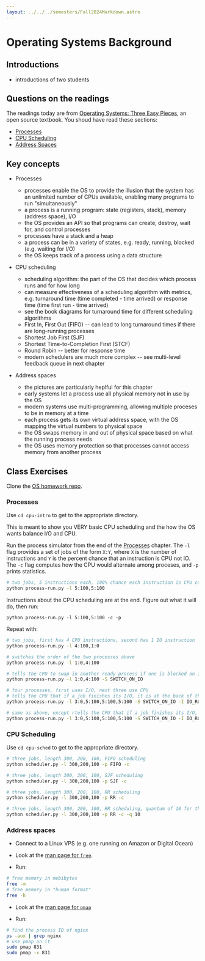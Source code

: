 ```yaml
---
layout: ../../../semesters/Fall2024Markdown.astro
---
```


# Operating Systems Background

## Introductions

- introductions of two students

## Questions on the readings

The readings today are from
[Operating Systems: Three Easy Pieces](https://pages.cs.wisc.edu/~remzi/OSTEP/),
an open source textbook. You shoud have read these sections:

- [Processes](https://pages.cs.wisc.edu/~remzi/OSTEP/cpu-intro.pdf)
- [CPU Scheduling](https://pages.cs.wisc.edu/~remzi/OSTEP/cpu-sched.pdf)
- [Address Spaces](https://pages.cs.wisc.edu/~remzi/OSTEP/vm-intro.pdf)

## Key concepts

- Processes

  - processes enable the OS to provide the illusion that the system has an
    unlimited number of CPUs available, enabling many programs to run
    "simultaneously"
  - a process is a running program: state (registers, stack), memory (address
    space), I/O
  - the OS provides an API so that programs can create, destroy, wait for, and
    control processes
  - processes have a stack and a heap
  - a process can be in a variety of states, e.g. ready, running, blocked (e.g.
    waiting for I/O)
  - the OS keeps track of a process using a data structure

- CPU scheduling

  - scheduling algorithm: the part of the OS that decides which process runs and
    for how long
  - can measure effectiveness of a scheduling algorithm with metrics, e.g.
    turnaround time (time completed - time arrived) or response time (time first
    run - time arrived)
  - see the book diagrams for turnaround time for different scheduling
    algorithms
  - First In, First Out (FIFO) -- can lead to long turnaround times if there are
    long-running processes
  - Shortest Job First (SJF)
  - Shortest Time-to-Completion First (STCF)
  - Round Robin -- better for response time
  - modern schedulers are much more complex -- see multi-level feedback queue in
    next chapter

- Address spaces
  - the pictures are particularly heplful for this chapter
  - early systems let a process use all physical memory not in use by the OS
  - modern systems use multi-programming, allowing multiple proceses to be in
    memory at a time
  - each process gets its own virtual address space, with the OS mapping the
    virtual numbers to physical space
  - the OS swaps memory in and out of physical space based on what the running
    process needs
  - the OS uses memory protection so that processes cannot access memory from
    another process

## Class Exercises

Clone the
[OS homework repo](https://github.com/remzi-arpacidusseau/ostep-homework/).

### Processes

Use `cd cpu-intro` to get to the appropriate directory.

This is meant to show you VERY basic CPU scheduling and the how the OS wants
balance I/O and CPU.

Run the process simulator from the end of the
[Processes](https://pages.cs.wisc.edu/~remzi/OSTEP/cpu-intro.pdf) chapter. The
`-l` flag provides a set of jobs of the form `X:Y`, where `X` is the number of
instructions and `Y` is the percent chance that an instruction is CPU not IO.
The `-c` flag computes how the CPU would alternate among proceses, and `-p`
prints statistics.

```bash
# two jobs, 5 instructions each, 100% chance each instruction is CPU computation
python process-run.py -l 5:100,5:100
```

Instructions about the CPU scheduling are at the end. Figure out what it will
do, then run:

```
python process-run.py -l 5:100,5:100 -c -p
```

Repeat with:

```bash
# two jobs, first has 4 CPU instructions, second has 1 IO instruction
python process-run.py -l 4:100,1:0

# switches the order of the two processes above
python process-run.py -l 1:0,4:100

# tells the CPU to swap in another ready process if one is blocked on I/O
python process-run.py -l 1:0,4:100 -S SWITCH_ON_IO

# four processes, first uses I/O, next three use CPU
# tells the CPU that if a job finishes its I/O, it is at the back of the ready queue
python process-run.py -l 3:0,5:100,5:100,5:100 -S SWITCH_ON_IO -I IO_RUN_LATER

# same as above, except rtells the CPU that if a job finishes its I/O, it is at the front of the run queue
python process-run.py -l 3:0,5:100,5:100,5:100 -S SWITCH_ON_IO -I IO_RUN_IMMEDIATE
```

### CPU Scheduling

Use `cd cpu-sched` to get to the appropriate directory.

```bash
# three jobs, length 300, 200, 100, FIFO scheduling
python scheduler.py -l 300,200,100 -p FIFO -c

# three jobs, length 300, 200, 100, SJF scheduling
python scheduler.py -l 300,200,100 -p SJF -c

# three jobs, length 300, 200, 100, RR scheduling
python scheduler.py -l 300,200,100 -p RR -c

# three jobs, length 300, 200, 100, RR scheduling, quantum of 10 for the scheduler
python scheduler.py -l 300,200,100 -p RR -c -q 10
```

### Address spaces

- Connect to a Linux VPS (e.g. one running on Amazon or Digital Ocean)

- Look at the
  [man page for `free`](https://man7.org/linux/man-pages/man1/free.1.html).

- Run:

```bash
# free memory in mebibytes
free -m
# free memory in "human format"
free -h
```

- Look at the
  [man page for `pmap`](https://man7.org/linux/man-pages/man1/pmap.1.html)

- Run:

```bash
# find the process ID of nginx
ps -aux | grep nginx
# use pmap on it
sudo pmap 831
sudo pmap -x 831
```

